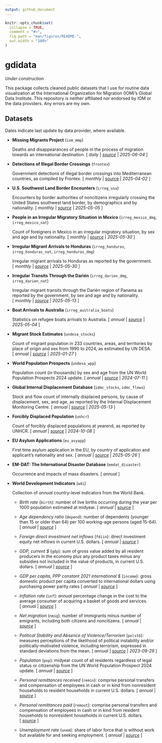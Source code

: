 ```yaml
---
output: github_document
---
```


```r
knitr::opts_chunk$set(
  collapse = TRUE,
  comment = "#>",
  fig.path = "man/figures/README-",
  out.width = "100%"
)
```

# gdidata

<!-- badges: start -->
<!-- badges: end -->

*Under construction*

This package collects cleaned public datasets that I use for routine data visualization at the International Organization for Migration (IOM)'s Global Data Institute. This repository is neither affiliated nor endorsed by IOM or the data providers. Any errors are my own.

## Datasets

Dates indicate last update by data provider, where available.

- **Missing Migrants Project** (`iom_mmp`)
  
  Deaths and disappearances of people in the process of migration towards an international destination. [&nbsp;*daily* | *[source](https://missingmigrants.iom.int/downloads)* | *2025-06-04*&nbsp;]
  
- **Detections of Illegal Border Crossings** (`frontex`)
  
  Government detections of illegal border crossings into Mediterranean countries, as compiled by Frontex. [&nbsp;*monthly* | [source](https://www.frontex.europa.eu/what-we-do/monitoring-and-risk-analysis/migratory-map/) | *2025-04-02*&nbsp;]
  
- **U.S. Southwest Land Border Encounters** (`irreg_usa`)
  
  Encounters by border authorities of noncitizens irregularly crossing the United States southwest land border, by demographics and by nationality. [&nbsp;*monthly* | *[source](https://www.cbp.gov/document/stats/nationwide-encounters)* | *2025-05-05*&nbsp;]
  
- **People in an Irregular Migratory Situation in Mexico** (`irreg_mexico_dmg`, `irreg_mexico_nat`)
  
  Count of foreigners in Mexico in an irregular migratory situation, by sex and age and by nationality. [&nbsp;*monthly* | *[source](https://portales.segob.gob.mx/es/PoliticaMigratoria/Boletines_Estadisticos)* | *2025-05-30*&nbsp;]
  
- **Irregular Migrant Arrivals to Honduras** (`irreg_honduras`, `irreg_honduras_nat`, `irreg_honduras_dmg`)
  
  Irregular migrant arrivals to Honduras as reported by the government. [&nbsp;*monthly* | *[source](https://app.powerbi.com/view?r=eyJrIjoiODNhMGY4MGUtM2NkMy00YTIzLTlmZTAtNmQxZmJiZDhiZjc1IiwidCI6ImUxMWQ5NjIwLTRkM2UtNDEwYi05MTUyLWZkMWNmNmNmNzI5YSJ9)* | *2025-05-30*&nbsp;]

- **Irregular Transits Through the Darién** (`irreg_darien_dmg`, `irreg_darien_nat`)
  
  Irregular migrant transits through the Darién region of Panama as reported by the government, by sex and age and by nationality. [&nbsp;*monthly* | *[source](https://www.migracion.gob.pa/estadisticas/)* | *2025-05-13*&nbsp;]

- **Boat Arrivals to Australia** (`irreg_australia_boats`)
  
  Statistics on refugee boats arrivals to Australia. [&nbsp;*annual* | *[source](https://www.refugeecouncil.org.au/asylum-boats-statistics/)* | *2025-05-04*&nbsp;]

- **Migrant Stock Estimates** (`undesa_stocks`)

  Count of migrant population in 233 countries, areas, and territories by place of origin and sex from 1990 to 2024, as estimated by UN DESA. [&nbsp;*annual* | *[source](https://www.un.org/development/desa/pd/content/international-migrant-stock)* | *2025-01-27*&nbsp;]

- **World Population Prospects** (`undesa_wpp`)

  Population count (in thousands) by sex and age from the UN World Population Prospects 2024 update. [&nbsp;*annual* | *[source](https://population.un.org/wpp/downloads?folder=Standard%20Projections&group=CSV%20format)* | *2024-07-11*&nbsp;]
  
- **Global Internal Displacement Database** (`idmc_stocks`, `idmc_flows`)
  
  Stock and flow count of internally displaced persons, by cause of displacement, sex, and age, as reported by the Internal Displacement Monitoring Centre. [&nbsp;*annual* | *[source](https://www.internal-displacement.org/database/displacement-data)* | *2025-05-13*&nbsp;]
  
- **Forcibly Displaced Population** (`unhcr`)
  
  Count of forcibly displaced populations at yearend, as reported by UNHCR. [&nbsp;*annual* | *[source](https://www.unhcr.org/refugee-statistics/download/?url=tzZ1du)* | *2024-10-08*&nbsp;]
  
- **EU Asylum Applications** (`eu_asyapp`)
  
  First time asylum application in the EU, by country of application and applicant's nationality and sex. [&nbsp;*annual* | *[source](https://ec.europa.eu/eurostat/databrowser/view/tps00191/default/table?lang=en&category=t_migr.t_migr_asy)* | *2025-05-26*&nbsp;]
  
- **EM-DAT: The International Disaster Database** (`emdat_disaster`)
  
  Occurrence and impacts of mass disasters. [&nbsp;*annual*&nbsp;]
  
- **World Development Indicators** (`wdi`)
  
  Collection of *annual* country-level indicators from the World Bank.
  
  - *Birth rate* (`birth`): number of live births occurring during the year per 1000 population estimated at midyear. [&nbsp;*annual* | *[source](https://data.worldbank.org/indicator/SP.DYN.CBRT.IN)*&nbsp;]

  - *Age dependency ratio* (`depend`): number of dependents (younger than 15 or older than 64) per 100 working-age persons (aged 15-64). [&nbsp;*annual* | *[source](https://data.worldbank.org/indicator/SP.POP.DPND)*&nbsp;]

  - *Foreign direct investment net inflows* (`fdiin`): direct investment equity net inflows in current U.S. dollars. [&nbsp;*annual* | *[source](https://data.worldbank.org/indicator/BX.KLT.DINV.CD.WD)*&nbsp;]

  - *GDP, current $* (`gdp`): sum of gross value added by all resident producers in the economy plus any product taxes minus any subsidies not included in the value of products, in current U.S. dollars. [&nbsp;*annual* | *[source](https://data.worldbank.org/indicator/NY.GDP.MKTP.CD)*&nbsp;]

  - *GDP per capita, PPP constant 2021 international $* (`income`): gross domestic product per capita converted to international dollars using purchasing power parity rates [&nbsp;*annual* | *[source](https://data.worldbank.org/indicator/NY.GDP.PCAP.PP.KD)*&nbsp;]

  - *Inflation rate* (`inf`): *annual* percentage change in the cost to the average consumer of acquiring a basket of goods and services. [&nbsp;*annual* | *[source](https://data.worldbank.org/indicator/FP.CPI.TOTL.ZG)*&nbsp;]

  - *Net migration* (`nmig`): number of immigrants minus number of emigrants, including both citizens and noncitizens. [&nbsp;*annual* | *[source](https://data.worldbank.org/indicator/SM.POP.NETM)*&nbsp;]

  - *Political Stability and Absence of Violence/Terrorism* (`polstb`): measures perceptions of the likelihood of political instability and/or politically-motivated violence, including terrorism, expressed in standard deviations from the mean. [&nbsp;*annual* | *[source](https://www.worldbank.org/en/publication/worldwide-governance-indicators)* | *2023-09-29*&nbsp;]

  - *Population* (`pop`): midyear count of all residents regardless of legal status or citizenship from the UN World Population Prospect 2024 update. [&nbsp;*annual* | *[source](https://www.un.org/development/desa/pd/content/international-migrant-stock)*&nbsp;]

  - *Personal remittances received* (`remin`): comprise personal transfers and compensation of employees in cash or in kind from nonresident households to resident households in current U.S. dollars. [&nbsp;*annual* | *[source](https://data.worldbank.org/indicator/BX.TRF.PWKR.CD.DT)*&nbsp;]

  - *Personal remittances paid* (`remout`): comprise personal transfers and compensation of employees in cash or in kind from resident households to nonresident households in current U.S. dollars. [&nbsp;*[source](https://data.worldbank.org/indicator/BM.TRF.PWKR.CD.DT)*&nbsp;]

  - *Unemployment rate* (`unem`): share of labor force that is without work but available for and seeking employment. [&nbsp;*annual* | *[source](https://data.worldbank.org/indicator/SL.UEM.TOTL.ZS)*&nbsp;]

